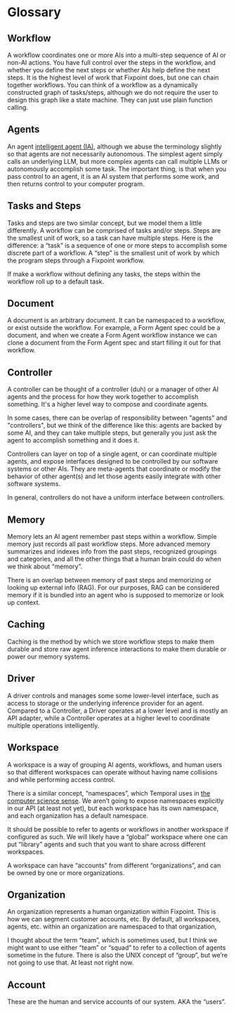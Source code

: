 # Glossary

## Workflow

A workflow coordinates one or more AIs into a multi-step sequence of AI or
non-AI actions. You have full control over the steps in the workflow, and
whether you define the next steps or whether AIs help define the next steps. It
is the highest level of work that Fixpoint does, but one can chain together
workflows. You can think of a workflow as a dynamically constructed graph of
tasks/steps, although we do not require the user to design this graph like a
state machine. They can just use plain function calling.

## Agents

An agent
[intelligent agent (IA)](https://en.wikipedia.org/wiki/Intelligent_agent),
although we abuse the terminology slightly so that agents are not necessarily
autonomous. The simplest agent simply calls an underlying LLM, but more complex
agents can call multiple LLMs or autonomously accomplish some task. The
important thing, is that when you pass control to an agent, it is an AI system
that performs some work, and then returns control to your computer program.

## Tasks and Steps

Tasks and steps are two similar concept, but we model them a little differently.
A workflow can be comprised of tasks and/or steps. Steps are the smallest unit
of work, so a task can have multiple steps. Here is the difference: a “task” is
a sequence of one or more steps to accomplish some discrete part of a workflow.
A “step” is the smallest unit of work by which the program steps through a
Fixpoint workflow.

If make a workflow without defining any tasks, the steps within the workflow
roll up to a default task.

## Document

A document is an arbitrary document. It can be namespaced to a workflow, or
exist outside the workflow. For example, a Form Agent spec could be a document,
and when we create a Form Agent workflow instance we can clone a document from
the Form Agent spec and start filling it out for that workflow.

## Controller

A controller can be thought of a controller (duh) or a manager of other AI
agents and the process for how they work together to accomplish something. It's
a higher level way to compose and coordinate agents.

In some cases, there can be overlap of responsibility between "agents" and
"controllers", but we think of the difference like this: agents are backed by
some AI, and they can take multiple steps, but generally you just ask the agent
to accomplish something and it does it.

Controllers can layer on top of a single agent, or can coordinate multiple
agents, and expose interfaces designed to be controlled by our software systems
or other AIs. They are meta-agents that coordinate or modify the behavior of
other agent(s) and let those agents easily integrate with other software
systems.

In general, controllers do not have a uniform interface between controllers.

## Memory

Memory lets an AI agent remember past steps within a workflow. Simple memory
just records all past workflow steps. More advanced memory summarizes and
indexes info from the past steps, recognized groupings and categories, and all
the other things that a human brain could do when we think about “memory”.

There is an overlap between memory of past steps and memorizing or looking up
external info (RAG). For our purposes, RAG can be considered memory if it is
bundled into an agent who is supposed to memorize or look up context.

## Caching

Caching is the method by which we store workflow steps to make them durable and
store raw agent inference interactions to make them durable or power our memory
systems.

## Driver

A driver controls and manages some some lower-level interface, such as access to
storage or the underlying inference provider for an agent. Compared to a
Controller, a Driver operates at a lower level and is mostly an API adapter,
while a Controller operates at a higher level to coordinate multiple operations
intelligently.

## Workspace

A workspace is a way of grouping AI agents, workflows, and human users so that
different workspaces can operate without having name collisions and while
performing access control.

There is a similar concept, “namespaces”, which Temporal uses in
[the computer science sense](https://en.wikipedia.org/wiki/Namespace).
We aren’t going to expose namespaces explicitly in our API (at least not yet),
but each workspace has its own namespace, and each organization has a default
namespace.

It should be possible to refer to agents or workflows in another workspace if
configured as such. We will likely have a “global” workspace where one can put
“library” agents and such that you want to share across different workspaces.

A workspace can have “accounts” from different “organizations”, and can be owned
by one or more organizations.

## Organization

An organization represents a human organization within Fixpoint. This is how we
can segment customer accounts, etc. By default, all workspaces, agents, etc.
within an organization are namespaced to that organization,

I thought about the term “team”, which is sometimes used, but I think we might
want to use either “team” or “squad” to refer to a collection of agents sometime
in the future. There is also the UNIX concept of “group”, but we’re not going to
use that. At least not right now.

## Account

These are the human and service accounts of our system. AKA the “users”.
